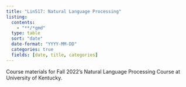 ```yaml
---
title: "Lin517: Natural Language Processing"
listing:
  contents:
    - "**/*qmd"
  type: table
  sort: "date"
  date-format: "YYYY-MM-DD"
  categories: true
  fields: [date, title, categories]
---
```


Course materials for Fall 2022's Natural Language Processing Course at University of Kentucky.
